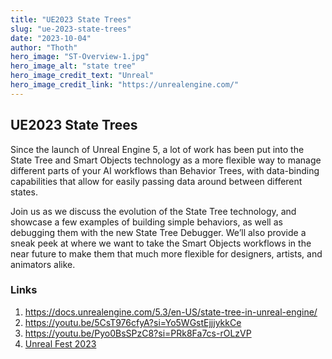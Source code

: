 ```yaml
---
title: "UE2023 State Trees"
slug: "ue-2023-state-trees"
date: "2023-10-04"
author: "Thoth"
hero_image: "ST-Overview-1.jpg"
hero_image_alt: "state tree"
hero_image_credit_text: "Unreal"
hero_image_credit_link: "https://unrealengine.com/"
---
```


## UE2023 State Trees

Since the launch of Unreal Engine 5, a lot of work has been put into the State Tree and Smart Objects technology as a more flexible way to manage different parts of your AI workflows than Behavior Trees, with data-binding capabilities that allow for easily passing data around between different states. 

Join us as we discuss the evolution of the State Tree technology, and showcase a few examples of building simple behaviors, as well as debugging them with the new State Tree Debugger. We’ll also provide a sneak peek at where we want to take the Smart Objects workflows in the near future to make them that much more flexible for designers, artists, and animators alike.

### Links
1. https://docs.unrealengine.com/5.3/en-US/state-tree-in-unreal-engine/
1. https://youtu.be/5CsT976cfyA?si=Yo5WGstEjjjykkCe
1. https://youtu.be/Pyo0BsSPzC8?si=PRk8Fa7cs-rOLzVP
1. [Unreal Fest 2023](https://www.unrealengine.com/en-US/events/unreal-fest-2023)
